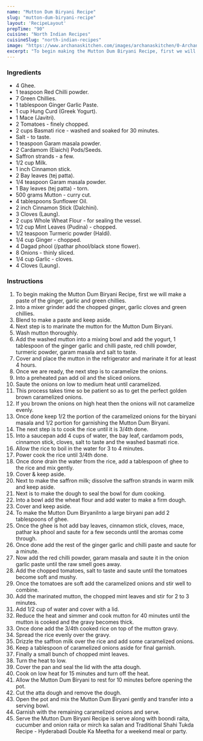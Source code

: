---
name: "Mutton Dum Biryani Recipe"
slug: "mutton-dum-biryani-recipe"
layout: 'RecipeLayout'
prepTime: "90"
cuisine: "North Indian Recipes"
cuisineSlug: "north-indian-recipes"
image: "https://www.archanaskitchen.com/images/archanaskitchen/0-Archanas-Kitchen-Recipes/2019/Hyderabadi_Mutton_Biryani_Video_Recipe_3_1600.jpg"
excerpt: "To begin making the Mutton Dum Biryani Recipe, first we will make a paste of the ginger, garlic and green chillies"
---

### Ingredients

- 4 Ghee.
- 1 teaspoon Red Chilli powder.
- 7 Green Chillies.
- 1 tablespoon Ginger Garlic Paste.
- 1 cup Hung Curd (Greek Yogurt).
- 1 Mace (Javitri).
- 2 Tomatoes - finely chopped.
- 2 cups Basmati rice - washed and soaked for 30 minutes.
- Salt - to taste.
- 1 teaspoon Garam masala powder.
- 2 Cardamom (Elaichi) Pods/Seeds.
- Saffron strands - a few.
- 1/2 cup Milk.
- 1 inch Cinnamon stick.
- 2 Bay leaves (tej patta).
- 1/4 teaspoon Garam masala powder.
- 1 Bay leaves (tej patta) - torn.
- 500 grams Mutton - curry cut.
- 4 tablespoons Sunflower Oil.
- 2 inch Cinnamon Stick (Dalchini).
- 3 Cloves (Laung).
- 2 cups Whole Wheat Flour - for sealing the vessel.
- 1/2 cup Mint Leaves (Pudina) - chopped.
- 1/2 teaspoon Turmeric powder (Haldi).
- 1/4 cup Ginger - chopped.
- 4 Dagad phool (/pathar phool/black stone flower).
- 8 Onions - thinly sliced.
- 1/4 cup Garlic - cloves.
- 4 Cloves (Laung).

### Instructions

1. To begin making the Mutton Dum Biryani Recipe, first we will make a paste of the ginger, garlic and green chillies.
1. Into a mixer grinder add the chopped ginger, garlic cloves and green chillies.
1. Blend to make a paste and keep aside.
1. Next step is to marinate the mutton for the Mutton Dum Biryani.
1. Wash mutton thoroughly.
1. Add the washed mutton into a mixing bowl and add the yogurt, 1 tablespoon of the ginger garlic and chilli paste, red chilli powder, turmeric powder, garam masala and salt to taste.
1. Cover and place the  mutton in the refrigerator and marinate it for at least 4 hours.
1. Once we are ready, the next step is to caramelize the onions.
1. Into a preheated pan add oil and the sliced onions.
1. Saute the onions on low to medium heat until caramelized.
1. This process takes time so be patient so as to get the perfect golden brown caramelized onions.
1. If you brown the onions on high heat then the onions will not caramelize evenly.
1. Once done keep 1/2 the portion of the caramelized onions for the biryani masala and 1/2 portion for garnishing the Mutton Dum Biryani.
1. The next step is to cook the rice until it is 3/4th done.
1. Into a saucepan add 4 cups of water, the bay leaf, cardamom pods, cinnamon stick, cloves, salt to taste and the washed basmati rice.
1. Allow the rice to boil in the water for 3 to 4 minutes.
1. Power cook the rice until 3/4th done.
1. Once done drain the water from the rice, add a tablespoon of ghee to the rice and mix gently.
1. Cover & keep aside.
1. Next to make the saffron milk; dissolve the saffron strands in warm milk and keep aside.
1. Next is to make the dough to seal the bowl for dum cooking.
1. Into a bowl add the wheat flour and add water to make a firm dough.
1. Cover and keep aside.
1. To make the Mutton Dum BiryaniInto a large biryani pan add 2 tablespoons of ghee.
1. Once the ghee is hot add bay leaves, cinnamon stick, cloves, mace, pathar ka phool and saute for a few seconds until the aromas come through.
1. Once done add the rest of the ginger garlic and chilli paste and saute for a minute.
1. Now add the red chilli powder, garam masala and saute it in the onion garlic paste until the raw smell goes away.
1. Add the chopped tomatoes, salt to taste and saute until the tomatoes become soft and mushy.
1. Once the tomatoes are soft add the caramelized onions and stir well to combine.
1. Add the marinated mutton, the chopped mint leaves and stir for 2 to 3 minutes.
1. Add 1/2 cup of water and cover with a lid.
1. Reduce the heat and simmer and cook mutton for 40 minutes until the mutton is cooked and the gravy becomes thick.
1. Once done add the 3/4th cooked rice on top of the mutton gravy.
1. Spread the rice evenly over the gravy.
1. Drizzle the saffron milk over the rice and add some caramelized onions.
1. Keep a tablespoon of caramelized onions aside for final garnish.
1. Finally a small bunch of chopped mint leaves.
1. Turn the heat to low.
1. Cover the pan and seal the lid with the atta dough.
1. Cook on low heat for 15 minutes and turn off the heat.
1. Allow the Mutton Dum Biryani to rest for 10 minutes before opening the pot.
1. Cut the atta dough and remove the dough.
1. Open the pot and mix the Mutton Dum Biryani gently and transfer into a serving bowl.
1. Garnish with the remaining caramelized onions and serve.
1. Serve the Mutton Dum Biryani Recipe is serve along with boondi raita, cucumber and onion raita or mirch ka salan and Traditional Shahi Tukda Recipe - Hyderabadi Double Ka Meetha for a weekend meal or party.
